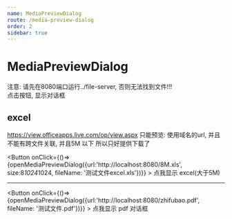 ```yaml
---
name: MediaPreviewDialog
route: /media-preview-dialog
order: 2
sidebar: true
---
```



# MediaPreviewDialog
注意: 请先在8080端口运行../file-server, 否则无法找到文件!!!<br/>
点击按钮, 显示对话框

## excel
https://view.officeapps.live.com/op/view.aspx 只能预览: 使用域名的url, 并且不能有跨文件关联, 并且5M 以下
所以只好提供下载了

<Button onClick={()=>{openMediaPreviewDialog({url:'http://localhost:8080/8M.xls', size:8*1024*1024, fileName: '测试文件excel.xls'})}} >
  点我显示 excel(大于5M)
</Button>


<hr/>

<Button onClick={()=>{openMediaPreviewDialog({url:'http://localhost:8080/zhifubao.pdf', fileName: '测试文件.pdf'})}} >
  点我显示 pdf 对话框
</Button>


